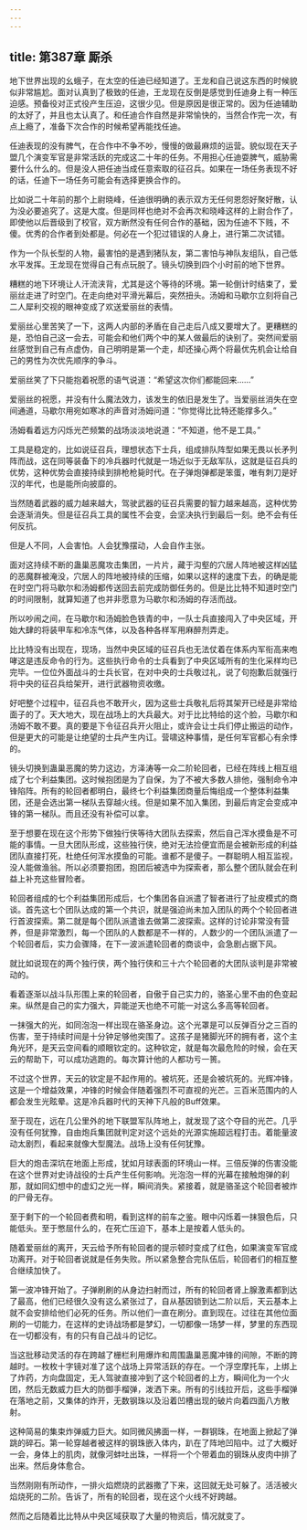 ```yaml
---
---
---
```

title: 第387章 厮杀
---



地下世界出现的幺蛾子，在太空的任迪已经知道了。王龙和自己说这东西的时候貌似非常尴尬。面对认真到了极致的任迪，王龙现在反倒是感觉到任迪身上有一种压迫感。预备役对正式役产生压迫，这很少见。但是原因是很正常的。因为任迪辅助的太好了，并且也太认真了。和任迪合作自然是非常愉快的，当然合作完一次，有点上瘾了，准备下次合作的时候希望再能找任迪。

任迪表现的没有脾气，在合作中不争不吵，慢慢的做最麻烦的运营。貌似现在天子盟几个演变军官是非常活跃的完成这二十年的任务。不用担心任迪耍脾气，威胁需要什么什么的。但是没人把任迪当成任意索取的征召兵。如果在一场任务表现不好的话，任迪下一场任务可能会有选择更换合作的。

比如说二十年前的那个上尉晓峰，任迪很明确的表示双方无任何恩怨好聚好散，认为没必要追究了。这是大度。但是同样也绝对不会再次和晓峰这样的上尉合作了，即使他以后晋级到了校官，双方断然没有任何合作的基础，因为任迪不下贱，不傻。优秀的合作者到处都是。何必在一个犯过错误的人身上，进行第二次试错。

作为一个队长型的人物，最害怕的是遇到猪队友，第二害怕与神队友组队，自己低水平发挥。王龙现在觉得自己有点玩脱了。镜头切换到四个小时前的地下世界。

糟糕的地下环境让人汗流浃背，尤其是这个等待的环境。第一轮倒计时结束了，爱丽丝走进了时空门。在走向绝对平滑光幕后，突然扭头。汤姆和马歇尔立刻将自己二人犀利交视的眼神变成了欢送爱丽丝的表情。

爱丽丝心里苦笑了一下，这两人内部的矛盾在自己走后八成又要增大了。更糟糕的是，恐怕自己这一会去，可能会和他们两个中的某人做最后的诀别了。突然间爱丽丝感觉到自己有点虚伪，自己明明是第一个走，却还操心两个将最优先机会让给自己的男性为次优先顺序的争斗。

爱丽丝笑了下只能抱着祝愿的语气说道：“希望这次你们都能回来……”

爱丽丝的祝愿，并没有什么魔法效力，该发生的依旧是发生了。当爱丽丝消失在空间通道，马歇尔用宛如寒冰的声音对汤姆问道：“你觉得比比特还能撑多久。”

汤姆看着远方闪烁光芒频繁的战场淡淡地说道：“不知道，他不是工具。”

工具是稳定的，比如说征召兵，理想状态下士兵，组成排队阵型如果无畏以长矛列阵而战，这在同等装备下的冷兵器时代就是一场近似于无敌军队，这就是征召兵的优势，这种优势会直接持续到排枪枪毙时代。在子弹炮弹都是笨蛋，唯有刺刀是好汉的年代，也是能所向披靡的。

当然随着武器的威力越来越大，驾驶武器的征召兵需要的智力越来越高，这种优势会逐渐消失。但是征召兵工具的属性不会变，会坚决执行到最后一刻。绝不会有任何反抗。

但是人不同，人会害怕。人会犹豫摆动，人会自作主张。

面对这持续不断的蛊巢恶魔攻击集团，一片片，藏于沟壑的穴居人阵地被这样凶猛的恶魔群被淹没，穴居人的阵地被持续的压缩，如果以这样的速度下去，的确是能在时空门将马歇尔和汤姆都传送回去前完成防御任务的。但是比比特不知道时空门的时间限制，就算知道了也并非愿意为马歇尔和汤姆的存活而战。

所以吵闹之间，在马歇尔和汤姆脸色铁青的中，一队士兵直接闯入了中央区域，开始大肆的将装甲车和冷冻气体，以及各种各样军用麻醉剂弄走。

比比特没有出现在，现场，当然中央区域的征召兵也无法仗着在体系内军衔高来咆哮这是违反命令的行为。这些执行命令的士兵看到了中央区域所有的生化采样均已完毕。一位位外面战斗的士兵长官，在对中央的士兵敬过礼，说了句抱歉后就强行将中央的征召兵给架开，进行武器物资收缴。

好吧整个过程中，征召兵也不敢开火，因为这些士兵敬礼后将其架开已经是非常给面子的了。天大地大，现在战场上的大兵最大。对于比比特给的这个脸，马歇尔和汤姆不敢不要。真的要是下令征召兵开火阻止，或许会让士兵们停止搬运的动作，但是更大的可能是让绝望的士兵产生内讧。营啸这种事情，是任何军官都心有余悸的。

镜头切换到蛊巢恶魔的势力这边，方泽涛等一众二阶轮回者，已经在阵线上相互组成了七个利益集团。这时候抱团是为了自保，为了不被大多数人排他，强制命令冲锋陷阵。所有的轮回者都明白，最终七个利益集团商量后悔组成一个整体利益集团，还是会选出第一梯队去穿越火线。但是如果不加入集团，到最后肯定会变成冲锋的第一梯队。而且还没有补偿可以拿。

至于想要在现在这个形势下做独行侠等待大团队去探索，然后自己浑水摸鱼是不可能的事情。一旦大团队形成，这些独行侠，绝对无法捡便宜而是会被新形成的利益团队直接打死，杜绝任何浑水摸鱼的可能。谁都不是傻子。一群聪明人相互监视，没人能做渔翁。所以必须要抱团，抱团后被选中为探索者，那么整个团队就会在利益上补充这些冒险者。

轮回者组成的七个利益集团形成后，七个集团各自派遣了智者进行了扯皮模式的商谈。首先这七个团队达成的第一个共识，就是强迫尚未加入团队的两个个轮回者进行首波探索。第二就是每个团队派遣谁去做第二波探索。这样的讨论非常没有营养，但是非常激烈，每一个团队的人数都是不一样的，人数少的一个团队派遣了一个轮回者后，实力会骤降，在下一波派遣轮回者的商谈中，会急剧占据下风。

就比如说现在的两个独行侠，两个独行侠和三十六个轮回者的大团队谈判是非常被动的。

看着逐渐以战斗队形围上来的轮回者，自傲于自己实力的，骆圣心里不由的色变起来。纵然是自己的实力强大，异能逆天也绝不可能一对这么多高等轮回者。

一抹强大的光，如同泡泡一样出现在骆圣身边。这个光罩是可以反弹百分之三百的伤害，至于持续时间是十分钟足够他突围了。这孩子是猪脚光环的拥有者，这个主角光环，是天云空间看的顺眼钦定的。这种钦定，就是每次最危险的时候，会在天云的帮助下，可以成功逃跑的。每次算计他的人都功亏一篑。

不过这个世界，天云的钦定是不起作用的。被坑死，还是会被坑死的。光辉冲锋，这是一个增益效果，冲锋的时候会伴随着强烈不可直视的光芒。三百米范围内的人都会发生光眩晕。这是冷兵器时代的天神下凡般的Buff效果。

至于现在，远在几公里外的地下联盟军队阵地上，就发现了这个夺目的光芒。几乎没有任何犹豫，自由炮兵集团就判定对这个远处的光源实施超远程打击。着能量波动太剧烈，看起来就像大型魔法。战场上没有任何犹豫。

巨大的炮击深坑在地面上形成，犹如月球表面的环境山一样。三倍反弹的伤害没能在这个世界对史诗战役的士兵产生任何影响。光泡泡一样的光幕在接触炮弹的刹那，就如同幻想中的虚幻之光一样，瞬间消失。紧接着，就是骆圣这个轮回者被炸的尸骨无存。

至于剩下的一个轮回者费和明，看到这样的前车之鉴。眼中闪烁着一抹狠色后，只能低头。至于憋屈什么的，在死亡压迫下，基本上是按着人低头的。

随着爱丽丝的离开，天云给予所有轮回者的提示顿时变成了红色，如果演变军官成功离开。对于轮回者说就是任务失败。所以紧急整合完队伍后，轮回者们的相互整合继续加快了。

第一波冲锋开始了。子弹刷刷的从身边扫射而过，所有的轮回者肾上腺激素都到达了最高，他们已经很久没有这么紧张过了，自从基因锁到达二阶以后，天云基本上就不会安排给他们必死的任务。所以他们一直在刷分。直到现在。过往在其他位面刷的一切能力，在这样的史诗战场都是梦幻，一切都像一场梦一样，梦里的东西现在一切都没有，有的只有自己战斗的记忆。

当这批移动灵活的存在跨越了栅栏利用爆炸和周围蛊巢恶魔冲锋的间隙，不断的跨越时。一枚枚十字镜对准了这个战场上异常活跃的存在。一个浮空摩托车，上绑上了炸药，方向盘固定，无人驾驶直接冲到了这个轮回者的上方，瞬间化为一个火团，然后无数威力巨大的防御手榴弹，泼洒下来。所有的引线拉开后，这些手榴弹在落地之前，又集体的炸开，无数钢珠以及沿着凹槽出现的破片向着四面八方散射。

这种简易的集束炸弹威力巨大。如同微风拂面一样，一群钢珠，在地面上掀起了弹跳的碎石。第一轮穿越者被这样的钢珠嵌入体内，趴在了阵地凹陷中。过了大概好一会，身体上的肌肉，就像河蚌吐出珠，一样将一个个带着血的钢珠从皮肉中排了出来。然后身体愈合。

当然刚刚有所动作，一排火焰燃烧的武器撒了下来，这回就无处可躲了。活活被火焰烧死的二阶。告诉了，所有的轮回者，现在这个火线不好跨越。

然而之后随着比比特从中央区域获取了大量的物资后，情况就变了。